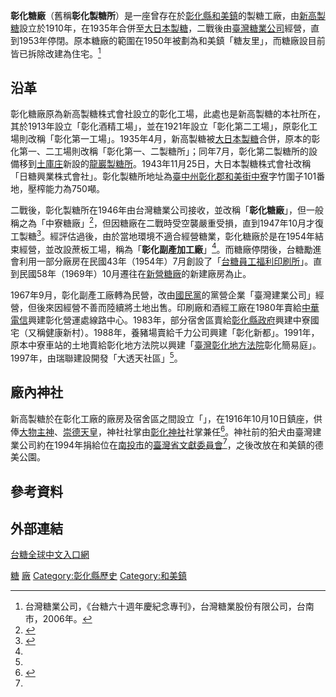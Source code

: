 {{coord|24.108443|N|120.532620|E|scale:1000|display=title}}
'''彰化糖廠'''（舊稱'''彰化製糖所'''）是一座曾存在於[[彰化縣|彰化縣]][[和美鎮|和美鎮]]的製糖工廠，由[[新高製糖|新高製糖]]設立於1910年，在1935年合併至[[大日本製糖|大日本製糖]]，二戰後由[[臺灣糖業公司|臺灣糖業公司]]經營，直到1953年停閉。原本糖廠的範圍在1950年被劃為和美鎮「糖友里」，而糖廠設目前皆已拆除改建為住宅。<ref name="台糖六十週年慶紀念專刊">台灣糖業公司，《台糖六十週年慶紀念專刊》，台灣糖業股份有限公司，台南市，2006年。</ref>

== 沿革 ==
彰化糖廠原為新高製糖株式會社設立的彰化工場，此處也是新高製糖的本社所在，其於1913年設立「彰化酒精工場」，並在1921年設立「彰化第二工場」，原彰化工場則改稱「彰化第一工場」。1935年4月，新高製糖被[[大日本製糖|大日本製糖]]合併，原本的彰化第一、二工場則改稱「彰化第一、二製糖所」；同年7月，彰化第二製糖所的設備移到[[土庫街|土庫庄]]新設的[[龍巖糖廠|龍巖製糖所]]。1943年11月25日，大日本製糖株式會社改稱「日糖興業株式會社」。彰化製糖所地址為[[臺中州|臺中州]][[彰化郡|彰化郡]][[和美街|和美街]][[中寮_(彰化縣)|中寮]]字竹圍子101番地，壓榨能力為750噸。

二戰後，彰化製糖所在1946年由台灣糖業公司接收，並改稱「'''彰化糖廠'''」，但一般稱之為「中寮糖廠」<ref name=":0">{{Cite web|title=話說糖友風情|url=https://house.chcg.gov.tw/files_house/82_1020225_%E7%B3%96%E5%8F%8B%E9%87%8C%E7%9A%84%E5%9C%B0%E7%90%86%E4%BD%8D%E7%BD%AE%E8%88%87%E6%AD%B7%E5%8F%B2%E6%B2%BF%E9%9D%A9-new.pdf|date=2013-01|publisher=彰化縣和美鎮戶政事務所|access-date=2021-10-23|archive-date=2021-10-23|archive-url=https://web.archive.org/web/20211023053638/https://house.chcg.gov.tw/files_house/82_1020225_%E7%B3%96%E5%8F%8B%E9%87%8C%E7%9A%84%E5%9C%B0%E7%90%86%E4%BD%8D%E7%BD%AE%E8%88%87%E6%AD%B7%E5%8F%B2%E6%B2%BF%E9%9D%A9-new.pdf}}</ref>，但因糖廠在二戰時受空襲嚴重受損，直到1947年10月才復工製糖<ref>{{Cite web|title=彰化糖廠|url=http://map.net.tw/taisugar/item/%E5%BD%B0%E5%8C%96%E7%B3%96%E5%BB%A0/|publisher=臺灣製糖工廠百年文史地圖|access-date=2021-10-23|archive-date=2021-10-23|archive-url=https://web.archive.org/web/20211023055140/http://map.net.tw/taisugar/item/%E5%BD%B0%E5%8C%96%E7%B3%96%E5%BB%A0/}}</ref>。經評估過後，由於當地環境不適合經營糖業，彰化糖廠於是在1954年結束經營，並改設蔗板工場，稱為「'''彰化副產加工廠'''」<ref name=":0" />。而糖廠停閉後，台糖勵進會利用一部分廠房在民國43年（1954年）7月創設了「[[糖福印刷所|台糖員工福利印刷所]]」{{r|糖廠|page=71、74}}。直到民國58年（1969年）10月遷往在[[新營糖廠|新營糖廠]]的新建廠房為止{{r|糖廠|page=74}}。

1967年9月，彰化副產工廠轉為民營，改由[[中國國民黨|國民黨]]的黨營企業「臺灣建業公司」經營，但後來因經營不善而陸續將土地出售。印刷廠和酒經工廠在1980年賣給[[中華電信|中華電信]]興建彰化營運處線路中心。1983年，部分宿舍區賣給[[彰化縣政府|彰化縣政府]]興建中寮國宅（又稱健康新村）。1988年，養豬場賣給千力公司興建「彰化新都」。1991年，原本中寮車站的土地賣給彰化地方法院以興建「[[臺灣彰化地方法院|臺灣彰化地方法院]]彰化簡易庭」。1997年，由瑞聯建設開發「大透天社區」<ref name=":0" />。

== 廠內神社 ==
新高製糖於在彰化工廠的廠房及宿舍區之間設立「{{link-jp|金刀比羅社|金刀比羅神社}}」，在1916年10月10日鎮座，供俸[[大物主神|大物主神]]、[[崇德天皇|崇德天皇]]，神社社掌由[[彰化神社|彰化神社]]社掌兼任<ref>{{Cite book|title=臺灣に於ける神社及宗教|last=臺灣總督府文教局社會課|year=1940-01-19}}</ref>。神社前的狛犬由臺灣建業公司約在1994年捐給位在[[南投市|南投市]]的[[臺灣省文獻委員會|臺灣省文獻委員會]]<ref name=":0" />，之後改放在和美鎮的德美公園。

== 參考資料 ==
{{reflist|2|refs=
<ref name="糖廠">{{cite book|author=周俊霖、許永河 |title=《南瀛糖廠誌》 |publisher=臺南縣政府 |isbn=978-986-02-3586-9 |date=2010-06}}</ref>
}}

== 外部連結 ==
[http://www.taisugar.com.tw/chinese/index.aspx 台糖全球中文入口網] {{Wayback|url=http://www.taisugar.com.tw/chinese/index.aspx |date=20100829110525 }}
{{台灣糖廠列表}}
[[Category:彰化縣建築物|糖]]
[[Category:台灣糖廠|廠]]
[[Category:彰化縣歷史|Category:彰化縣歷史]]
[[Category:和美鎮|Category:和美鎮]]